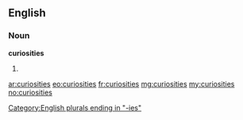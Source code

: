 ==English==

===Noun===
'''curiosities'''

# {{plural of|curiosity}}

[[Category:English plurals ending in "-ies"]]

[[ar:curiosities]]
[[eo:curiosities]]
[[fr:curiosities]]
[[mg:curiosities]]
[[my:curiosities]]
[[no:curiosities]]